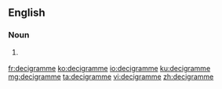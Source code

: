==English==

===Noun===
{{en-noun}}

# {{label|en|British}} {{alternative spelling of|decigram|lang=en}}

[[fr:decigramme]]
[[ko:decigramme]]
[[io:decigramme]]
[[ku:decigramme]]
[[mg:decigramme]]
[[ta:decigramme]]
[[vi:decigramme]]
[[zh:decigramme]]